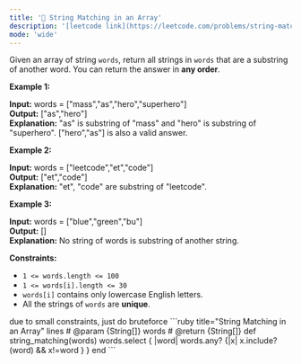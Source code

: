 ```yaml
---
title: '🧩 String Matching in an Array'
description: '[leetcode link](https://leetcode.com/problems/string-matching-in-an-array/description/)'
mode: 'wide'
---
```

<Tabs>
  <Tab title="Question" icon="circle-question" iconType="regular">
    <Card>
      <p>Given an array of string <code>words</code>, return all strings in<em> </em><code>words</code><em> </em>that are a <span data-keyword="substring-nonempty">substring</span> of another word. You can return the answer in <strong>any order</strong>.</p>   <p><strong class="example">Example 1:</strong></p>   <strong>Input:</strong> words = [&quot;mass&quot;,&quot;as&quot;,&quot;hero&quot;,&quot;superhero&quot;] <br/> <strong>Output:</strong> [&quot;as&quot;,&quot;hero&quot;] <br/> <strong>Explanation:</strong> &quot;as&quot; is substring of &quot;mass&quot; and &quot;hero&quot; is substring of &quot;superhero&quot;. [&quot;hero&quot;,&quot;as&quot;] is also a valid answer.   <p><strong class="example">Example 2:</strong></p>   <strong>Input:</strong> words = [&quot;leetcode&quot;,&quot;et&quot;,&quot;code&quot;] <br/> <strong>Output:</strong> [&quot;et&quot;,&quot;code&quot;] <br/> <strong>Explanation:</strong> &quot;et&quot;, &quot;code&quot; are substring of &quot;leetcode&quot;.   <p><strong class="example">Example 3:</strong></p>   <strong>Input:</strong> words = [&quot;blue&quot;,&quot;green&quot;,&quot;bu&quot;] <br/> <strong>Output:</strong> [] <br/> <strong>Explanation:</strong> No string of words is substring of another string.    <p><strong>Constraints:</strong></p>  <ul>  <li><code>1 &lt;= words.length &lt;= 100</code></li>  <li><code>1 &lt;= words[i].length &lt;= 30</code></li>  <li><code>words[i]</code> contains only lowercase English letters.</li>  <li>All the strings of <code>words</code> are <strong>unique</strong>.</li> </ul> 
    </Card>
  </Tab>
  <Tab title="Solution" icon="lightbulb" iconType="regular" >
    <Card>
      due to small constraints, just do bruteforce
    </Card>
  <Expandable title="code">
    <CodeGroup dropdown>
```ruby title="String Matching in an Array" lines
# @param {String[]} words
# @return {String[]}
def string_matching(words)
  words.select { |word| words.any? {|x| x.include?(word) && x!=word } }
end
```
    </CodeGroup>
  </Expandable>
  </Tab>
</Tabs>